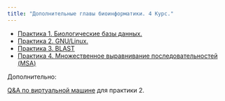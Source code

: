 ```yaml
---
title: "Дополнительные главы биоинформатики. 4 Курс."
---
```


-   [Практика 1. Биологические базы данных.](practices/db.qmd)
-   [Практика 2. GNU/Linux.](practices/linux.qmd)
-   [Практика 3. BLAST](practices/blast.qmd)
-   [Практика 4. Множественное выравнивание последовательностей (MSA)](practices/msa.qmd)

Дополнительно:

[Q&A по виртуальной машине](practices/server-help.qmd) для практики 2.
